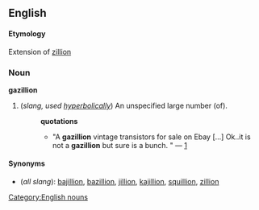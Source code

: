 ==English==
==== Etymology ====
Extension of [[zillion]]

===Noun===
[[Category:English nouns]]
'''gazillion'''

#(''slang, used [[hyperbolically]]'') An unspecified large number (of).
#:'''quotations'''
#:*"A '''gazillion''' vintage transistors for sale on Ebay <nowiki>[...]</nowiki> Ok..it is not a '''gazillion''' but sure is a bunch. " &mdash; [http://groups-beta.google.com/group/rec.antiques.radio+phono/msg/c40d9c4b9c13553c]

====Synonyms====
*(''all slang''): [[bajillion]], [[bazillion]], [[jillion]], [[kajillion]], [[squillion]], [[zillion]]